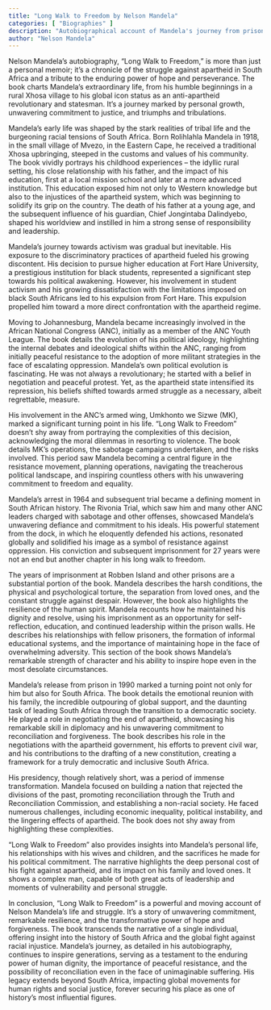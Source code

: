 ```yaml
---
title: "Long Walk to Freedom by Nelson Mandela"
categories: [ "Biographies" ]
description: "Autobiographical account of Mandela's journey from prisoner to president of South Africa"
author: "Nelson Mandela"
---
```

Nelson Mandela's autobiography, "Long Walk to Freedom," is more than just a personal memoir; it's a chronicle of the struggle against apartheid in South Africa and a tribute to the enduring power of hope and perseverance. The book charts Mandela's extraordinary life, from his humble beginnings in a rural Xhosa village to his global icon status as an anti-apartheid revolutionary and statesman. It’s a journey marked by personal growth, unwavering commitment to justice, and triumphs and tribulations.

Mandela's early life was shaped by the stark realities of tribal life and the burgeoning racial tensions of South Africa. Born Rolihlahla Mandela in 1918, in the small village of Mvezo, in the Eastern Cape, he received a traditional Xhosa upbringing, steeped in the customs and values of his community. The book vividly portrays his childhood experiences – the idyllic rural setting, his close relationship with his father, and the impact of his education, first at a local mission school and later at a more advanced institution. This education exposed him not only to Western knowledge but also to the injustices of the apartheid system, which was beginning to solidify its grip on the country. The death of his father at a young age, and the subsequent influence of his guardian, Chief Jongintaba Dalindyebo, shaped his worldview and instilled in him a strong sense of responsibility and leadership.

Mandela’s journey towards activism was gradual but inevitable.  His exposure to the discriminatory practices of apartheid fueled his growing discontent.  His decision to pursue higher education at Fort Hare University, a prestigious institution for black students, represented a significant step towards his political awakening.  However, his involvement in student activism and his growing dissatisfaction with the limitations imposed on black South Africans led to his expulsion from Fort Hare. This expulsion propelled him toward a more direct confrontation with the apartheid regime.

Moving to Johannesburg, Mandela became increasingly involved in the African National Congress (ANC), initially as a member of the ANC Youth League.  The book details the evolution of his political ideology, highlighting the internal debates and ideological shifts within the ANC, ranging from initially peaceful resistance to the adoption of more militant strategies in the face of escalating oppression.  Mandela’s own political evolution is fascinating. He was not always a revolutionary; he started with a belief in negotiation and peaceful protest. Yet, as the apartheid state intensified its repression, his beliefs shifted towards armed struggle as a necessary, albeit regrettable, measure.

His involvement in the ANC's armed wing, Umkhonto we Sizwe (MK), marked a significant turning point in his life.  "Long Walk to Freedom" doesn't shy away from portraying the complexities of this decision, acknowledging the moral dilemmas in resorting to violence.  The book details MK's operations, the sabotage campaigns undertaken, and the risks involved.  This period saw Mandela becoming a central figure in the resistance movement, planning operations, navigating the treacherous political landscape, and inspiring countless others with his unwavering commitment to freedom and equality.

Mandela's arrest in 1964 and subsequent trial became a defining moment in South African history. The Rivonia Trial, which saw him and many other ANC leaders charged with sabotage and other offenses, showcased Mandela's unwavering defiance and commitment to his ideals. His powerful statement from the dock, in which he eloquently defended his actions, resonated globally and solidified his image as a symbol of resistance against oppression. His conviction and subsequent imprisonment for 27 years were not an end but another chapter in his long walk to freedom.

The years of imprisonment at Robben Island and other prisons are a substantial portion of the book. Mandela describes the harsh conditions, the physical and psychological torture, the separation from loved ones, and the constant struggle against despair. However, the book also highlights the resilience of the human spirit. Mandela recounts how he maintained his dignity and resolve, using his imprisonment as an opportunity for self-reflection, education, and continued leadership within the prison walls. He describes his relationships with fellow prisoners, the formation of informal educational systems, and the importance of maintaining hope in the face of overwhelming adversity. This section of the book shows Mandela's remarkable strength of character and his ability to inspire hope even in the most desolate circumstances.

Mandela's release from prison in 1990 marked a turning point not only for him but also for South Africa.  The book details the emotional reunion with his family, the incredible outpouring of global support, and the daunting task of leading South Africa through the transition to a democratic society.  He played a role in negotiating the end of apartheid, showcasing his remarkable skill in diplomacy and his unwavering commitment to reconciliation and forgiveness.  The book describes his role in the negotiations with the apartheid government, his efforts to prevent civil war, and his contributions to the drafting of a new constitution, creating a framework for a truly democratic and inclusive South Africa.

His presidency, though relatively short, was a period of immense transformation. Mandela focused on building a nation that rejected the divisions of the past, promoting reconciliation through the Truth and Reconciliation Commission, and establishing a non-racial society.  He faced numerous challenges, including economic inequality, political instability, and the lingering effects of apartheid.  The book does not shy away from highlighting these complexities.

"Long Walk to Freedom" also provides insights into Mandela's personal life, his relationships with his wives and children, and the sacrifices he made for his political commitment. The narrative highlights the deep personal cost of his fight against apartheid, and its impact on his family and loved ones. It shows a complex man, capable of both great acts of leadership and moments of vulnerability and personal struggle.

In conclusion, "Long Walk to Freedom" is a powerful and moving account of Nelson Mandela's life and struggle. It's a story of unwavering commitment, remarkable resilience, and the transformative power of hope and forgiveness. The book transcends the narrative of a single individual, offering insight into the history of South Africa and the global fight against racial injustice. Mandela's journey, as detailed in his autobiography, continues to inspire generations, serving as a testament to the enduring power of human dignity, the importance of peaceful resistance, and the possibility of reconciliation even in the face of unimaginable suffering. His legacy extends beyond South Africa, impacting global movements for human rights and social justice, forever securing his place as one of history's most influential figures.

